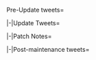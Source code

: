 <tabber>Pre-Update tweets=
{{MultiTweet
|MultiTweetID = preUpdate
|color = #ace
|title = Pre Update

|TL = {{User|Admiral Mikado}}

|link01 = https://twitter.com/KanColle_STAFF/status/1095853181647519744
|JP01 = 現在「艦これ」運営鎮守府は、今月下旬実装予定のビッグセブンの一翼、長門型戦艦二番艦、その【改二改装】の実装準備を鋭意進めています。彼女の声を務める佐倉さんの最新ボイス収録も完了！長門型提督の皆さん、今月下旬予定の同実装アップデートを、少しだけ…そして全力で…お楽しみに！
|EN01 = The KanColle development team is currently working diligently on the second remodel for the 2nd ship of the Nagato-class that was part of the Big Seven, and is planning to implement it near the end of this month. Sakura Ayane, who's been voicing her, has already finished recording all new voice lines! It's not much, but we hope that all the Nagato-class admirals out there are really looking forward to the update near the end of this month in which it'll be implemented.

|link02 = https://twitter.com/KanColle_STAFF/status/1097297951221723137
|JP02 = 現在「艦これ」運営鎮守府は、ビッグセブンの一翼、長門型戦艦二番艦、その【改二改装】の実装準備を進めています。同実装を主軸としたアップデートを含む次回「艦これ」稼働全サーバ群メンテナンスを来週【2/27(水)】に実施予定です。長門型提督の皆さん、主力戦艦主義な皆さん、お楽しみに！
|EN02 = The KanColle development team is currently working diligently on the second remodel for the 2nd ship of the Nagato-class that was part of the Big Seven. It'll be the main feature of the update during the upcoming KanColle server maintenance next week on the 27th February. We hope this is something for Nagato-class admirals and main force battleship connoisseurs to look forward to!

|link03 = https://twitter.com/KanColle_STAFF/status/1097668293341507584
|JP03 = 歴史ある百貨店【伊勢丹】さんの精鋭アパレルチームと「艦これ」運営鎮守府で共同開発中の「艦娘水着」、そして「艦娘レディスカジュアル」。次回【2/27(水)】実施予定のアップデートでは、同【夕雲型】艦娘カジュアルを着た少し特別な「夕雲」お出掛けmodeを限定実装！少しだけ…お楽しみに！
|EN03 = We at the KanColle development team and an elite apparel team of the long-established "Isetan" department store have been working on ship girl-themed swim suits as well as casual wear for the ladies. In the upcoming update that's slated for the 27th February (Wednesday) we are going to implement a special Outing Mode artwork for Yūgumo in which she's wearing Yūgumo-class-themed clothing from that casual wear selection! It's not much, but look forward to it!

|link04 = https://twitter.com/KanColle_STAFF/status/1098026158900183040
|JP04 = 来週【2/27(水)】実施予定の次回「艦これ」稼働全サーバ群メンテナンス＆アップデートでは、主力戦艦二番艦の【改二改装】の実装、そして現在【伊勢丹】さんと共に開発中の艦娘レディスカジュアルを着用した「夕雲」及び「三隈」お出掛けmodeも限定実装開始予定です！お楽しみに！
|EN04 = During the upcoming KanColle server maintenance & update that's slated for next week on the 27th February, we are going to implement the second remodel of the 2nd ship of the main force battleships as well as time-limited Outing Mode artworks for Yūgumo and Mikuma in which they're wearing casual clothing that we've been designing in collaboration with Isetan. Look forward to it!

|link05 = https://twitter.com/KanColle_STAFF/status/1098382504044552192
|JP05 = 「艦これ」の次回稼働全サーバ群メンテナンスは、来週【2/27(水)】に実施予定です。同メンテナンスに伴うアップデートではビッグセブンの一翼、長門型戦艦二番艦【改二改装】を実装予定！同特殊攻撃グラフィックも完成です！長門型提督の皆さん、大艦巨砲＆主力戦艦主義な皆さん、お楽しみに！
|EN05 = The next KanColle server maintenance & update is slated for next week on the 27th February. In the update during said maintenance we are going to implement the second remodel of the 2nd ship of the Nagato-class that was part of the Big Seven! The artwork of her special attack has been finished as well! To all the Nagato-class admirals and lovers of big guns and main force battleships, look forward to it!

|link06 = https://twitter.com/KanColle_STAFF/status/1099138698011017216
|JP06 = 来週【2/27(水)】に「艦これ」稼働全サーバ群はメンテナンス＆アップデートを 実施予定です。同メンテナンスに伴うアップデートではビッグセブンの一翼、長門型戦艦二番艦【改二改装】、満を持して全力実装！ラバウルの皆さん、長門型二番艦提督の皆さん、大変お待たせしました…お楽しみに！
|EN06 = Next week on the 27th February (Wednesday) we are going to carry out a KanColle server maintenance & update. In the update during said maintenance we are going to use the opportunity and add the second remodel of the 2nd ship of the Nagato-class battleships! To all you Rabaul and Mutsu admirals out there, the wait is finally over! Look forward to it!

|link07 = https://twitter.com/KanColle_STAFF/status/1099501163043418112
|JP07 = 今次コラボ後段作戦にて展開予定の【伊勢丹】さんの精鋭との共同開発、今春の艦娘「お出掛けmode」。【艦娘レディスカジュアル】を着た「三隈」、そして「夕雲」を、明々後日実施の予定の「艦これ」次回稼働全サーバ群メンテナンス＆アップデートで本家にも実装予定です！こちらもお楽しみに！
|EN07 = We proudly present to you our joint project that we created together with Isetan's best and which will be released during the second half of our current collaboration: this spring's ship girls' "Outing Mode". During the KanColle server maintenance & update in three days we're also going to add casual ship girl wear from this collection for Mikuma and Yūgumo! Look forward to it!

|link08 = https://twitter.com/KanColle_STAFF/status/1099837907160846336
|JP08 = 来月の後段作戦でご案内予定、【伊勢丹】さんのアパレル精鋭部隊と協同開発の艦娘レディスカジュアル。「三隈」お出掛けmodeで着ているものは上下お揃いのブラウスとスカート、そして白いハイエンドなパーカー。 今週実装予定！こちらも、どうぞよろしくお願い致します！ <br>伊勢丹でお洋服を。
|EN08 = During the Extra Operation next month we are going to introduce our casual ship girl wear collection, a joint project in collaboration with Isetan's best apparel unit. In her Outing Mode Mikuma is wearing a matching blouse and skirt as well as a white high-quality hoodie. And it's coming this week! Please take good care of her! <br>And buy your clothes at Isetan.

|link09 = https://twitter.com/KanColle_STAFF/status/1100203896566276096
|JP09 = ヒトマルフタマル。提督の皆さん、おはようございます！ 今日は火曜日！現在「艦これ」運営鎮守府は、明日【2/27(水)】実施予定の稼働全サーバ群メンテナンス＆アップデート準備を両舷前進強速で進めています。本日も元気に頑張ってまいりましょう！
|EN09 = 1020. Good morning, admirals! It's Tuesday! The KanColle development team is currently speeding ahead with their preparations for the upcoming server maintenance & update that's slated for tomorrow (27th February). Let's keep the ball rolling!

|link10 = https://twitter.com/KanColle_STAFF/status/1100206968084385792
|JP10 = 「艦これ」次回稼働全サーバ群メンテナンス＆アップデートを、明日【2/27(水) 11:00】より実施予定です。同作業完了は、【20:00】を予定しています。提督の皆さん、お手数をお掛けします。ご協力、どうぞよろしくお願い致します！
|EN10 = The upcoming KanColle server maintenance & update is planned to begin tomorrow (27th February) at 11:00. Its estimated time of completion is 20:00. We apologise for the inconvenience and hope for your cooperation.

|link11 = https://twitter.com/KanColle_STAFF/status/1100408779835723779
|JP11 = フタサンゴーゴー。提督の皆さん、お疲れさまです！ 現在「艦これ」運営鎮守府は、明日【2/27(水)】実施予定の稼働全サーバ群メンテナンス＆アップデート準備を両舷前進一杯で進めています。現在実施中のバレンタイン限定任務【1号＆2号作戦】は同メンテ突入時迄！【比叡】任務は大丈夫です！
|EN11 = 2355. Good job, admirals! The KanColle development is still speeding ahead with their preparations for the upcoming server maintenance & update that's slated for tomorrow (27th February). The currently available Valentine's Day missions "Operation 1 & 2" will end when maintenance starts! Hiei's quest will still be fine though.

|link12 = https://twitter.com/KanColle_STAFF/status/1100412599596765185
|JP12 = 現在準備中の次回「艦これ」稼働全サーバ群メンテナンス＆アップデートでは待望の長門型主力戦艦二番艦の【改二改装】を実装予定です！そして稼働初となる【ある梯形な艦隊陣形】戦闘補正の更新も…少しだけ実装予定。謎の斜めな力に希望を見出している提督の皆さん、少しだけx2…お楽しみに！
|EN12 = The long-awaited second remodel of the 2nd ship of the Nagato-class battleships will finally be added in the upcoming KanColle server maintenance & update! We're also planning to buff the Echelon formation that has remained unchanged since the beginning of the game... at least a little bit. I suppose it's something to look forward to for admirals who were hoping that this weird diagonal formation would someday become useful...

|link13 = https://twitter.com/KanColle_STAFF/status/1100415771392397312
|JP13 = さらに！次回「艦これ」稼働全サーバ群メンテナンス＆アップデートでは、待望の長門型主力戦艦二番艦の【時報ボイス】全24種等も2019年新収録音源を実装予定！新鮮な主力戦艦お姉さんボイス群も、どうぞお楽しみに！
|EN13 = But wait, there's more! In the upcoming server maintenance & update we're also going to add a full set of hourly voice lines, all of them freshly recorded this year, for the 2nd ship of the Nagato-class battleships! If you enjoy the fresh sound of a big battleship sister voice, look forward to them!

|link14 = https://twitter.com/KanColle_STAFF/status/1100553635069448192
|JP14 = マルキューサンマル。提督の皆さん、おはようございます！ 今日は水曜日！週の真ン中、水曜日となりました。本日「艦これ」稼働全サーバ群はメンテナンス＆アップデートを実施します。本日も、気合い、入れて、元気に頑張ってまいりましょう！
|EN14 = 0930. Good morning, admirals! It's Wednesday! The middle of the week. And today it's time for another KanColle server maintenance & update. Alright, let's do this!

|link15 = https://twitter.com/KanColle_STAFF/status/1100555114530500608
|JP15 = 本日実施の「艦これ」稼働全サーバ群メンテナンス＆アップデートへの突入を以て、バレンタイン限定任務【1号＆2号作戦】は任務終了、また「節分の豆」はその役目を終え、消滅します。「節分の豆」をまだ大量にお持ちの提督方はお早めに！【比叡】任務は、メンテ後も、気合いで、大丈夫です！
|EN15 = The time-limited Valentine's Day missions "Operation 1 & 2" will end as soon as today's KanColle server maintenance & update begins. Furthermore, all remaining Setsubun beans will expire since they no longer serve any purpose. Admirals who still have a lot of them should use them up while they still can! Hiei's mission will still be available after the maintenance!

|link16 = https://twitter.com/KanColle_STAFF/status/1100557054220001280
|JP16 = 「艦これ」稼働全サーバ群は、本日この後【2/27(水) 11:00】よりメンテナンス＆アップデートを実施します。同作業完了は【20:00】を予定しています。提督の皆さん、ご協力どうぞよろしくお願い致します！
|EN16 = The KanColle servers will undergo a maintenance & update later today (27th February) at 11:00. The estimated time of completion is 20:00. We hope for your cooperation, admirals.

|link17 = https://twitter.com/KanColle_STAFF/status/1100575719686434817
|JP17 = 「艦これ」稼働全サーバ群は、この後【11:00】よりメンテナンス＆アップデートに突入します。作業完了は【20:00】を予定しています。提督の皆さん、お手数をお掛けします。メンテ突入前にブラウザを閉じ、「艦これ」を一旦終了して頂けますと幸いです。ご協力、どうぞよろしくお願い致します！
|EN17 = The KanColle servers will soon undergo a maintenance & update starting at 11:00. The estimated time of completion is 20:00. We apologise for the inconvenience. Please make sure to close your browser and stop playing KanColle before the maintenance begins. Thank you for your cooperation!

}}

|-|Update Tweets=
{{MultiTweet
|MultiTweetID = Update
|color = #ace
|title = Update

|TL = {{User|Admiral Mikado}}

|link01 = https://twitter.com/KanColle_STAFF/status/1100577588550889472
|JP01 = メンテナンス状況：稼働全サーバ群はメンテナンスに突入しました！ <br>「艦これ」稼働全サーバ群は、メンテナンス＆アップデート作業に突入、初期シークエンスを開始しました。本作業完了は同日【20:00】を予定しています。進捗状況を随時お知らせできるよう努めます。
|EN01 = Maintenance status: Servers are now undergoing maintenance!<br>The KanColle servers have now entered the first phase of today's maintenance & update. Estimated time of completion is today at 20:00. We are going to keep you updated on our progress.

|link02 = https://twitter.com/KanColle_STAFF/status/1100605622553239552
|JP02 = メンテナンス状況：稼働全サーバ群はメンテナンス作業実施中です。 <br>「艦これ」稼働全サーバ群はメンテナンス＆アップデート作業を実施中です。作業は初期シークエンスを終了、中盤のシークエンスに移行しつつあります。 現時点では、主力戦艦【改二改装】実装作業含め、順調に進捗しています。
|EN02 = Maintenance status: Server maintenance in progress. <br>The KanColle server maintenance & update is currently in progress. We are done with the first phase and about to reach the halfway point. So far things are progressing as planned, including the implementation of the second remodel of the main force battleship.

|link03 = https://twitter.com/KanColle_STAFF/status/1100661379743211520
|JP03 = メンテナンス状況：稼働全サーバ群はメンテナンス作業実施中です。 「艦これ」稼働全サーバ群はメンテナンス＆アップデート作業を実施中です。作業は後半のシークエンスに移行しています。この後、大きな問題が発生しなければ、19:00前後から本日のアップデート情報をお知らせしてまいります。
|EN03 = Maintenance status: Server maintenance in progress. <br>The KanColle server maintenance & update is currently in progress. We have crossed the halfway point of our work schedule. If no major problems occur later on, we are going to post the patch notes at around 19:00.

|link04 = 
|JP04 = 
|EN04 = 

|link05 = 
|JP05 = 
|EN05 = 

|link06 = 
|JP06 = 
|EN06 = 

|link07 = 
|JP07 = 
|EN07 = 

|link08 = 
|JP08 = 
|EN08 = 

|link09 = 
|JP09 = 
|EN09 = 

|link10 = 
|JP10 = 
|EN10 = 

|link11 = 
|JP11 = 
|EN11 = 

}}

|-|Patch Notes=
{{MultiTweet
|MultiTweetID = patch
|color = #ace
|title = Patch notes

|TL = {{User|Admiral Mikado}}

|link01 = https://twitter.com/KanColle_STAFF/status/1100697613467152386
|JP01 = 本日実施「艦これ」稼働全サーバ群メンテナンスに伴う、アップデート情報をお知らせしていきます。 <br>01▼戦艦「陸奥」【改二改装】の実装 <br>長門型戦艦二番艦「陸奥」、そのさらなる改装、改長門型戦艦【陸奥改二】への改装が可能になります。 <br>※「陸奥改二」への改装は改装設計図が必要です。
|EN01 = We are now going to post the patch notes of today's KanColle server maintenance & update.<br>
01▼ Implementation of battleship Mutsu's second remodel <br>Mutsu, 2nd ship of the Nagato-class battleships, can now be remodelled further into "Mutsu K2".<br>※ Remodelling her into "Mutsu K2" requires a blueprint.

|link02 = https://twitter.com/KanColle_STAFF/status/1100699272113082369
|JP02 = 02▼【陸奥改二】特殊攻撃の実装 <br>改長門型戦艦二番艦【陸奥改二】には、ある陣形と状況下において発動可能な長門型特殊攻撃「長門、いい？ いくわよ！ 主砲一斉射ッ！」が実装されます。 本攻撃のために、描き下ろされた「陸奥改二」主砲一斉射グラ及び同一斉射号令ボイスもぜひ堪能ください！
|EN02 = 02▼ Implementation of a special attack for Mutsu K2 <br>Mutsu K2, 2nd ship of the remodelled Nagato-class battleships, has received her own special Nagato-class special attack, "Ready, Nagato? Here we go! Full Broadside Salvo!, which can trigger under certain circumstances and with a certain formation. Please enjoy the special artwork that was drawn just for the attack, as well as the full broadside salvo order voice lines!"

|link03 = https://twitter.com/KanColle_STAFF/status/1100700808381779968
|JP03 = 03▼長門型特殊攻撃【長門、いい？ いくわよ！ 主砲一斉射ッ！】等の補足 <br>※同発動僚艦が「長門改二」の場合、さらに効果的な射撃が可能です。 <br>※同実装に併せて「長門改二」の同攻撃も更新、「陸奥改二」僚艦で強力な、さらに「Nelson」であった場合も、少しだけ強いBig7な射撃も可能です。
|EN03 = 03▼ Supplement regarding the Nagato-class special attack "Ready, Nagato? Here we go! Full Broadside Salvo!" etc. <br>※The shelling becomes even more effective when it is triggered with Nagato K2 as the escort ship. <br>※Nagato K2's special attack has been updated accordingly so that it becomes stronger with Mutsu K2 as the escort ship. Furthermore, in the case of Nelson they'll be able to trigger a shelling that's befitting of the Big 7.

|link04 = https://twitter.com/KanColle_STAFF/status/1100703041043390464
|JP04 = 04▼新収録【長門型特殊攻撃号令ボイス】の複数実装 <br>「陸奥改二」特殊攻撃時に、新収録の複数の【長門型特殊攻撃専用ボイス】を実装します。僚艦によって微妙に変化する同号令ボイスもお楽しみください。また、同時に「長門改二」特殊攻撃時の同号令ボイスも、新収録ボイスで更新します。
|EN04 = 04▼ Implementation of several newly recorded Nagato-class special attack order voice lines <br>We have implemented several new voice lines that are unique to the Nagato-class special attacks. Depending on the escort ship they can issue slightly different orders. The voice lines of Nagato K2's special attack have been updated as well.

|link05 = https://twitter.com/KanColle_STAFF/status/1100706441772429312
|JP05 = 05▼新装備【三式弾改】の本実装 <br>対空及び対地特殊主砲砲弾、三式焼霰弾。この「三式弾」に各種戦訓を採り入れて改修、威力及び信頼性を大幅に向上した新装備【三式弾改】を本実装します。同新装備は【改修工廠】による装備更新、または本日実装の【新任務】でも獲得することが可能です。
|EN05 = 05▼ Official implementation of the new "Type 3 Shell Kai" equipment <br>The Type 3 incendiary shrapnel shell is a special main battery shell for anti-air as well as anti-surface purposes. We have now implemented the "Type 3 Shell Kai", a new piece of equipment that has been modified based on combat data in order to massively increase its power and reliability. Said piece of equipment can be obtained either via modding in the improvement arsenal or from one the new missions that were added today.

|link06 = https://twitter.com/KanColle_STAFF/status/1100708457966055424
|JP06 = 06▼【改修工廠(明石の工廠)】新改修メニュー追加実装＆更新 1/4 <br>改修工廠(明石の工廠)において改修可能メニューが拡張されます。 ある高速艦娘姉妹がサポートすることで 【三式弾】 の強化改修が可能となります。 <br>※さらに本改修により、新装備【三式弾改】への装備更新も可能になります。
|EN06 = 06▼ Akashi's Improvement Arsenal Modding Menu Additions & Update 1/4 <br>The list of available improvement options in Akashi's Arsenal has been expanded. It is now possible to improve the "Type 3 Shell" with the help of certain fast battleship sisters. <br>※ It can be further upgraded into the new "Type 3 Shell Kai".

|link07 = https://twitter.com/KanColle_STAFF/status/1100709229806051328
|JP07 = 07▼【改修工廠(明石の工廠)】新改修メニュー追加実装＆更新 2/4 <br>改修工廠(明石の工廠)において改修可能メニューが拡張されます。 「陸奥改二」「金剛改二」がサポートすることで 【三式弾改】 の強化改修が可能となります。 <br>※「陸奥改二」は改修サポート特性が「陸奥改」と若干異なります。
|EN07 = 07▼ Akashi's Improvement Arsenal Modding Menu Additions & Update 2/4 <br>The list of available improvement options in Akashi's Arsenal has been expanded. It is now possible to improve the "Type 3 Shell Kai" with the help of Mutsu K2 and Kongō K2. <br> Mutsu K2 and Mutsu Kai have slightly different improvement schedules.

|link08 = https://twitter.com/KanColle_STAFF/status/1100710782864519168
|JP08 = 08▼新装備【41cm連装砲改二】の本実装 <br>主力戦艦の大口径主砲装備「41cm連装砲」を改良熟成、射撃速度や射撃装置、安全性など運用性が大きく向上した新装備【41cm連装砲改二】を本実装します。同新装備は【改修工廠】による装備更新、または本日実装の【新任務】でも獲得することが可能です。
|EN08 = 08▼ Official implementation of the new "41cm Twin Gun Mount Kai 2" equipment <br>We have now fully implemented the new "41cm Twin Gun Mount Kai", an improved version of the large-caliber battleship main battery "41cm Twin Gun Mount" with a much better rate of fire, firing system and safety measures among other things. Said piece of equipment can be obtained either via modding in the improvement arsenal or from one of the new missions that were added today.

|link09 = https://twitter.com/KanColle_STAFF/status/1100711164470734848
|JP09 = 09▼【改修工廠(明石の工廠)】新改修メニュー追加実装＆更新 3/4 <br>改修工廠において「陸奥改二」がサポートすることで <br>【試製41cm三連装砲】 <br>【41cm三連装砲改】 <br>の強化改修が可能となります。 <br>また、彼女が【41cm三連装砲改】を装備更新することで、新装備【41cm連装砲改二】の獲得も可能に！
|EN09 = 09▼ Akashi's Improvement Arsenal Modding Menu Additions & Update 3/4 <br>It is now possible to improve the "Prototype 41cm Triple Gun Mount" and "41cm Triple Gun Mount Kai" with the help of Mutsu K2. Furthermore, she can upgrade the "41cm Twin Gun Mount Kai" to the new "41cm Twin Gun Mount Kai 2"!

|link10 = https://twitter.com/KanColle_STAFF/status/1100711458482999297
|JP10 = 10▼【改修工廠(明石の工廠)】新改修メニュー追加実装＆更新 4/4 改修工廠において、本日実装の「陸奥改二」がサポートすることで <br>【41cm連装砲改二】 <br>の強化改修が可能となります。 <br>※本兵装はある戦艦群において、一部三連装砲兵装と高い装備運用効果を発揮する場合があります。
|EN10 = 10▼ Akashi's Improvement Arsenal Modding Menu Additions & Update 4/4 <br>It is now possible to improve the "41cm Twin Gun Mount Kai 2" with the help of Mutsu K2. <br>※This armament provides a large bonus when equipped by certain battleships together with certain triple gun mounts.

|link11 = https://twitter.com/KanColle_STAFF/status/1100711658052149248
|JP11 = 11▼【家具屋さん】お品書きの更新 1/3 <br>家具屋さんのお品書きが更新され、新家具含む【早春の季節家具】などが実装されます。 <br>・早春の床板と畳 new! <br>・青畳 <br>・ナチュラルな床 <br>・桜舞う春のフローリング <br>・ピンクの床 <br>・戦艦タイルの床 <br>・「ラバウル基地」掛け軸 <br>・「長門」「陸奥」の雛人形
|EN11 = 11▼ Furniture Shop Inventory Update 1/3 <br> The furniture shop's inventory has been updated and now features old as well as new items of the early spring collection. <br>
・Early Spring Floorboards and Tatami Mats (new!)<br>
・Natural Floor<br>
・Wooden Spring Flooring with Dancing Cherry Blossoms<br>
・Pink Floor<br>
・Tiled Battleship Floor<br>
・"Rabaul Naval Base" Wall Scroll<br>
・Nagato & Mutsu hina dolls

|link12 = https://twitter.com/KanColle_STAFF/status/1100711738222141440
|JP12 = 12▼【家具屋さん】お品書きの更新 2/3 <br>・早春の壁 new! <br>・春仕様の壁紙 <br>・桃の節句の壁紙 <br>・沈丁花の壁紙 <br>・春色の壁紙 <br>・弥生の壁紙 <br>・弥生の窓 <br>・弥生のアレンジメント <br>・早春の窓 new! <br>・ラヂオと高級職人窓 <br>・「第六駆逐隊」掛け軸 <br>・「長門」模型と桐箪笥
|EN12 = 12▼ Furniture Shop Inventory Update 2/3 <br>
・Early Spring Wall (new!)<br>
・Spring-themed Wallpaper<br>
・Hinamatsuri Wallpaper<br>
・Winter Daphne Wallpaper<br>
・Spring Scenery Wallpaper<br>
・Yayoi's Wallpaper<br>
・Yayoi's Window<br>
・Yayoi's Arrangement<br>
・Early Spring Window (new!)<br>
・Radio and High-quality Window<br>
・"DesDiv 6" Wall Scroll<br>
・Nagato Model and Paulownia Cabinet

|link13 = https://twitter.com/KanColle_STAFF/status/1100712031764635648
|JP13 = 13▼【家具屋さん】お品書き 3/3 <br>・雛人形豪華四段飾り <br>・海防艦の雛飾り new! <br>・桃の節句の窓 <br>・爽やかな窓 <br>・鎮守府お茶会セット <br>・「第六駆逐隊」掛け軸 <br>・教室セット「黒板」 <br>・模様替えお掃除セット <br>・Caféテーブルセット <br>・ジュークボックス改 <br>・海軍基地航空隊の机 <br>・陸奥の化粧鏡 new!
|EN13 = 13▼ Furniture Shop Inventory Update 3/3<br>
・Gorgeous Hina Doll Staircase<br>
・Decorative Coastal Defence Ship Dolls (new!)<br>
・Hinamatsuri Window<br>
・Refreshing Window<br>
・Naval Base Teatime Set<br>
・"DesDiv 6" Wall Scroll<br>
・Classroom Blackboard<br>
・Cleaning Set for Refurnishing<br>
・Café Table Set<br>
・Jukebox Kai
・Naval Base Air Group Desk<br>
・Mutsu's Vanity Mirror (new!)

|link14 = https://twitter.com/KanColle_STAFF/status/1100712210223886342
|JP14 = 14▼【家具】関連他の補足事項です！ <br>※細かくて恐縮です、「鎮守府カウンターバー」「提督の麻雀卓」の節分modeが終了します。 <br>※「鎮守府カウンターバー」は桃の節句modeに移行します。 <br>※【狭霧】の差分も桃の節句modeに移行！菱餅をどうぞ！ <br>※安心してください！今年は菱餅は集めません！
|EN14 = 14▼ Supplement regarding furniture! <br>※While these are only minor changes, the Setsubun features of the "Naval Base Bar Counter" and "Admiral's Mahjong Table" have been removed. <br>※The "Naval Base Bar Counter" is now Hinamatsuri-themed. <br>※Sagiri's artwork has been slightly changed for Hinamatsuri! Enjoy your Hishimochi! <br>※Rest assured, you won't have to gather any hishimochi this years!

|link15 = https://twitter.com/KanColle_STAFF/status/1100715871452901376
|JP15 = 15▼【鎮守府ジュークボックス】の更新 <br>表示曲順を「桃の節句」季節仕様に更新しました。 <br>※同家具は曲再生の他に母港BGM設定も可能な特別な家具です。 <br>※家具屋さんで獲得可能(要特注家具職人)です。 <br>※特注家具職人はアイテム屋さんで購入もできますが、本日実装の新任務でも獲得可能です。
|EN15 = 15▼ Naval Base Jukebox Update <br>The track list has been updated with Hinamatsuri songs. <br>※The jukebox can be used not to play back music, but also to change the homeport music. <br>※It can be obtained in the furniture shop (requires a furniture fairy). <br>※Furniture fairies can be bought in the item shop, but also obtainable from one of the missions that were added today.

|link16 = https://twitter.com/KanColle_STAFF/status/1100716210637815815
|JP16 = 16▼艦娘【バレンタインmode】＆【バレンタインボイス】等の実装終了！ <br>艦娘「バレンタイン」mode及び同季節限定ボイス、期間限定実装終了です。また、「バレンタイン限定任務」群及び「節分の豆」も務めを終えて、実装終了です。各艦娘限定modeは、「艦娘図鑑」に格納されていきます。
|EN16 = 16▼ Removal of Valentine's Day CGs and voice lines! <br>The time-limited Valentine's Day CGs as well as voice lines have been removed. Furthermore, the Valentine's Day missions and Setsubun Beans have also been removed. The artworks have been added to the ship girl library.

|link17 = https://twitter.com/KanColle_STAFF/status/1100716471225733120
|JP17 = 17▼【新任務】群の実装！ <br>下記を含む、計五種類の「新任務」を実装しました。 <br>●兵站線確保！海上警備を強化実施せよ！ <br>●精鋭無比「第一戦隊」抜錨準備！ 　<br>※同任務完了ボイスも実装です！ <br>●精鋭無比「第一戦隊」まかり通る！ <br>●提督室のリフォーム　他
|EN17 = 17▼ Addition of New Quests! <br> A total of few new quests have been added, including the following. <br>
●Secure the Supply Lines! Strengthen the Marine Guards!<br>
●Unrivaled "1st Squadron", Ready to Set Sail!<br>
※ This mission features voice lines when you clear it!<br>
●Unrivaled "1st Squadron", Coming Through!<br>
●Renovation of the Admiral's Room <br>
etc.

|link18 = https://twitter.com/KanColle_STAFF/status/1100717784319721472
|JP18 = 18▼【梯形陣】の更新！ <br>違いのわかる提督が稀に使うという、謎の魅力を放つ【梯形陣】。同戦闘効果を更新、昼間砲撃戦火力を向上、同雷撃火力はそのままに、対潜力を向上、そして突破または夜戦突入までの生残性を上方修正です！強行突破に…夜戦突入に…陣形に迷った時に…お試しください！
|EN18 = 18▼ "Echelon Formation" Update! <br>Ah yes, the mysterious Echelon formation that admirals who could tell what it was for used occasionally. Its combat parameters have been updated. Daytime shelling power, ASW power and survivability have been increased while torpedo power remains the same! If you're trying to get through nodes or night battles and don't know which formation to choose, give it a try!

|link19 = https://twitter.com/KanColle_STAFF/status/1100717898652237824
|JP19 = ※同陣形は、今後さらに更新の可能性もあります。予めご了承ください！
|EN19 = ※The formation may receive additional changes in the future. Please keep this in mind!

|link20 = https://twitter.com/KanColle_STAFF/status/1100719297637175296
|JP20 = 19▼夕雲型駆逐艦「夕雲」に艦娘【お出掛けmode】を実装開始！ <br>歴史ある百貨店【伊勢丹】さん。その精鋭たるアパレル部隊の皆さんと協同開発した「艦娘レディスカジュアル」を着て少しお洒落して街に出撃、いやお出掛けする「夕雲」【お出掛けmode】を実装開始です！伊勢丹でお洋服を。
|EN20 = 19▼ Implementation of "Outing Mode" for Yūgumo-class destroyer "Yūgumo"! <br>We proudly present to you the Casual Ship Girl Wear collection, a joint project with the superb apparel team of the long-established Isetan department store! And today we have implemented Yūgumo's corresponding "Outing Mode" in which she's dressed up nicely, ready to sortie--- erm, hit the town!

|link21 = https://twitter.com/KanColle_STAFF/status/1100720089412714496
|JP21 = 20▼最上型重巡洋艦「三隈」に艦娘【お出掛けmode】、颯爽と実装開始！ <br>歴史ある百貨店【伊勢丹】さん。その精鋭たるアパレル部隊の皆さんと協同開発した「艦娘レディスカジュアル」を自然と着こなして出撃する、「三隈」【お出掛けmode】、実装開始です！そして、その色違い「海色」の……！
|EN21 = 20▼ Gallant implementation of "Outing Mode" for Mogami-class Heavy Cruiser "Mikuma"! <br>We proudly present to you the Casual Ship Girl Wear collection, a joint project with the superb apparel team of the long-established Isetan department store! And today we have implemented Yūgumo's corresponding "Outing Mode" in which she still can sortie naturally. And as far as the sea blue version is concerned...!

|link22 = https://twitter.com/KanColle_STAFF/status/1100721783416582144
|JP22 = 21▼特型駆逐艦「吹雪」も、艦娘【お出掛けmode】、実装です！ <br>【伊勢丹】さんのアパレル精鋭部隊の皆さんと協同開発した「艦娘レディスカジュアル」、その「海色」バージョンを特型駆逐艦を代表して着てみた「吹雪」【お出掛けmode】実装開始です！【海色】の【吹雪】、よろしくどうぞ！
|EN22 = 21▼ Implementation of "Outing Mode" for Special Type Destroyer "Fubuki"! <br>We proudly present to you the Casual Ship Girl Wear collection, a joint project with the superb apparel team of the long-established Isetan department store! And today we have implemented the sea blue clothing as the "Outing Mode" for "Fubuki", who represents the Special Type Destroyers! Please take good care of her!

|link23 = https://twitter.com/KanColle_STAFF/status/1100722427326226432
|JP23 = 22▼艦娘【桃の節句mode】＆【早春の季節ボイス】など実装開始！ <br>もうすぐ桃の節句…今年も早いですね！艦娘【桃の節句mode】＆【早春の季節ボイス】などを実装開始です。意外と寒がりな「日進」の炬燵争奪戦ボイスもお楽しみに！……そして！
|EN23 = 22▼ Implementation of Hinamatsuri CGs and Early Spring voice lines! <br> It's almost Hinamatsuri... time flies by so fast. So we have implemented Hinamatsuri CGs and Early Spring voice lines. Look forward to some lines by Nisshin who's surprisingly sensitive to cold and struggling with the kotatsu! But wait, there's more!

|link24 = https://twitter.com/KanColle_STAFF/status/1100723927557431296
|JP24 = 23▼海防艦【桃の節句mode】、「対馬」及び「福江」に実装開始！ <br>お内裏様とお雛様～二人並んで～。懐かしいような、そうでもないような、そんなこの季節、択捉型海防艦「対馬」に海防艦【桃の節句mode】お雛様スタイル、同「福江」にお内裏様スタイルを実装開始です！ ……そして、そして！
|EN24 = 23▼ Implementation of Hinamatsuri CGs for the Coastal Defence Ships "Tsushima" and "Fukae" <br>Here comes the emperor, here comes the empress, and many more dolls~. Ah yes, this kinda brings back memories. Anyway, it's that season, so the Etorofu-class coastal defence ships "Tsushima" and "Fukae" have received their own Hinamatsuri CGs, the former in the style of a girly the doll, the latter as an emperor! But wait, there's still more!

|link25 = https://twitter.com/KanColle_STAFF/status/1100726703968538624
|JP25 = 24▼海防艦「対馬」「福江」、期間限定で【通常海域邂逅】可能に！ <br>お雛様な【対馬】と、お内裏様な【福江】、期間限定で「佐渡」に続き、通常海域で邂逅可能です！「対馬」は鎮守府海域、「福江」は南西諸島海域のそれぞれある海域で邂逅可能です！ <br>提督の皆さん、良い【桃の節句】な季節を！ 
|EN25 = 24▼ Coastal Defence Ships "Tsushima" and "Fukae" are now time-limited drops in normal maps! <br> The doll-like "Tsushima and emperor "Fukae" are now time-limited drops in normal maps, similar to "Sado"! They each drop in certain maps. "Tsushima" in the sea near the naval base, "Fukae" in the Nansei Islands sea area! Have a happy Hinamatsuri, admirals!

}}

|-|Post-maintenance tweets=
{{MultiTweet
|MultiTweetID = postmaint
|color = #ace
|title = Post-maintenance tweets

|TL = {{User|Admiral Mikado}}

|link01 = https://twitter.com/KanColle_STAFF/status/1100730947828240389
|JP01 = 本日のアップデートの最深部任務情報を少しだけ！ <br>※本日実装の新任務、【精鋭無比「第一戦隊」まかり通る！】をクリアすると同【拡張作戦】が受託可能になります。 <br>※同【拡張作戦】は「甲」作戦相当の作戦難易度です。期間限定任務ではないので、じっくりと攻略を進めて下さい。 続きます！
|EN01 = A small heads-up regarding the final mission that was added in today's update! <br>※If you clear newly added quest "Unrivaled "1st Squadron, Coming Through!", you'll unlock its Extra Operation. <br>※Said Extra Operation is about as challenging as an event map on Hard mode. It's not time-limited though, so take all the time you need to clear it. (TBC)

|link02 = https://twitter.com/KanColle_STAFF/status/1100731994386755584
|JP02 = 本日のアップデート実装【最深部任務】関連情報です！ <br>※精鋭無比「第一戦隊」まかり通る！【拡張作戦】では、中部海域ピーコック岬沖の作戦も含まれます。同海域では本日新実装の「陸奥改二」を含む艦隊では、新しい進撃分岐をとる場合があります。左及び右ルート、どちらの進撃も可能です！
|EN02 = Info regarding the final quest that was added in today's update! <br>※The "Unrivaled "1st Squadron", Coming Through!" Extra Operation includes a trip to the Peacock Peninsula in the central sea. If you bring a fleet that contains Mutsu K2, which was added today, you might take a new route. Left or right, either routes are possible!

}}
</tabber>